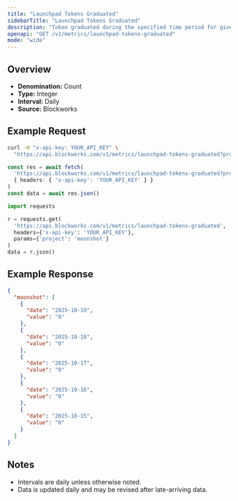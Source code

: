 ```yaml
---
title: "Launchpad Tokens Graduated"
sidebarTitle: "Launchpad Tokens Graduated"
description: "Token graduated during the specified time period for given launchpad."
openapi: "GET /v1/metrics/launchpad-tokens-graduated"
mode: "wide"
---
```


## Overview

- **Denomination:** Count
- **Type:** Integer
- **Interval:** Daily
- **Source:** Blockworks

## Example Request

<CodeGroup>

```bash cURL
curl -H "x-api-key: YOUR_API_KEY" \
  "https://api.blockworks.com/v1/metrics/launchpad-tokens-graduated?project=moonshot"
```

```typescript TypeScript
const res = await fetch(
  'https://api.blockworks.com/v1/metrics/launchpad-tokens-graduated?project=moonshot',
  { headers: { 'x-api-key': 'YOUR_API_KEY' } }
)
const data = await res.json()
```

```python Python
import requests

r = requests.get(
  'https://api.blockworks.com/v1/metrics/launchpad-tokens-graduated',
  headers={'x-api-key': 'YOUR_API_KEY'},
  params={'project': 'moonshot'}
)
data = r.json()
```

</CodeGroup>

## Example Response

```json
{
  "moonshot": [
    {
      "date": "2025-10-19",
      "value": "0"
    },
    {
      "date": "2025-10-18",
      "value": "0"
    },
    {
      "date": "2025-10-17",
      "value": "0"
    },
    {
      "date": "2025-10-16",
      "value": "0"
    },
    {
      "date": "2025-10-15",
      "value": "0"
    }
  ]
}
```

## Notes
- Intervals are daily unless otherwise noted.
- Data is updated daily and may be revised after late-arriving data.